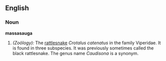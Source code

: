 ==English==

===Noun===
'''massasauga'''

#''(Zoölogy):'' The [[rattlesnake]] ''Crotalus catenatus'' in the family Viperidae.  It is found in three subspecies.  It was previously sometimes called the black rattlesnake.  The genus name ''Caudisona'' is a synonym.